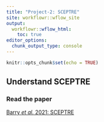 ```yaml
---
title: "Project-2: SCEPTRE"
site: workflowr::wflow_site
output:
  workflowr::wflow_html:
    toc: true
editor_options:
  chunk_output_type: console
---
```


```r
knitr::opts_chunk$set(echo = TRUE)
```

## Understand SCEPTRE

### Read the paper

[Barry *et al.* 2021: SCEPTRE](https://chenh19.github.io/rotation2/Barry_2021.pdf)